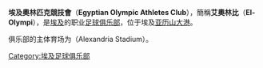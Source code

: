 {{Infobox football club
| clubname = 艾奧林比
| image    = 
| fullname = 埃及奧林匹克競技會<br /> النادي الأوليمبي المصري بالأسكندرية
| nickname = El-Olympi
| founded  = {{Start date and age|1905}} |
| ground   = [[EL-_olympi_stadium|EL- olympi stadium]],<br>[[阿歷山大港|阿歷山大港]]，[[埃及|埃及]].
| members  = 26,000
| chairman = Mr. Traek Elsayed
| league   = [[埃及乙級足球聯賽|埃及乙級足球聯賽]]
| season   = 2015–16
| position = 埃及乙 F 組，第 3 位
|pattern_la1=
|pattern_b1=_vneck
|pattern_ra1=
|leftarm1=FF0000
|body1=FF0000
|rightarm1=FF0000
|shorts1=FF0000
|socks1=FF0000
|pattern_la2=
|pattern_b2=_vneck
|pattern_r2=
|leftarm2=FFFFFF
|body2=FFFFFF
|rightarm2=FFFFFF
|shorts2=FFFFFF
|socks2=FFFFFF
|pattern_la3=
|pattern_b3=_vneck
|pattern_r3=
|leftarm3=000000
|body3=000000
|rightarm3=000000
|shorts3=000000
|socks3=000000
}}
'''埃及奧林匹克競技會'''（'''Egyptian Olympic Athletes Club'''），簡稱'''艾奧林比'''（'''El-Olympi'''），是[[埃及|埃及]]的职业[[足球俱乐部|足球俱乐部]]，位于埃及[[亚历山大港|亚历山大港]]。

俱乐部的主体育场为{{tsl|en|Alexandria Stadium||亚历山大体育场}}（Alexandria Stadium）。

{{Egyptian Premier League}}
{{Egypt-stub}}

[[Category:埃及足球俱乐部|Category:埃及足球俱乐部]]